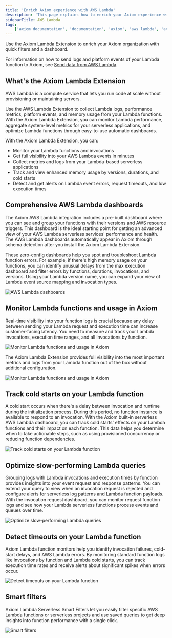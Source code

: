 ```yaml
---
title: 'Enrich Axiom experience with AWS Lambda'
description: 'This page explains how to enrich your Axiom experience with AWS Lambda.'
sidebarTitle: AWS Lambda
tags:
    ['axiom documentation', 'documentation', 'axiom', 'aws lambda', 'axiom lambda extension', 'cloudwatch subscription filters', 'terraform', 'lambda function layer', 'environment variables']
---
```


Use the Axiom Lambda Extension to enrich your Axiom organization with quick filters and a dashboard.

For information on how to send logs and platform events of your Lambda function to Axiom, see [Send data from AWS Lambda](/send-data/aws-lambda).

## What's the Axiom Lambda Extension

AWS Lambda is a compute service that lets you run code at scale without provisioning or maintaining servers.

Use the AWS Lambda Extension to collect Lambda logs, performance metrics, platform events, and memory usage from your Lambda functions. With the Axiom Lambda Extension, you can monitor Lambda performance, aggregate system-level metrics for your serverless applications, and optimize Lambda functions through easy-to-use automatic dashboards.

With the Axiom Lambda Extension, you can:

- Monitor your Lambda functions and invocations
- Get full visibility into your AWS Lambda events in minutes
- Collect metrics and logs from your Lambda-based serverless applications
- Track and view enhanced memory usage by versions, durations, and cold starts
- Detect and get alerts on Lambda event errors, request timeouts, and low execution times

## Comprehensive AWS Lambda dashboards

The Axiom AWS Lambda integration includes a pre-built dashboard where you can see and group your functions with their versions and AWS resource triggers. This dashboard is the ideal starting point for getting an advanced view of your AWS Lambda serverless services' performance and health. The AWS Lambda dashboards automatically appear in Axiom through schema detection after you install the Axiom Lambda Extension.

These zero-config dashboards help you spot and troubleshoot Lambda function errors. For example, if there's high memory usage on your functions, you can identify unusual delays from the max execution dashboard and filter errors by functions, durations, invocations, and versions. Using your Lambda version name, you can expand your view of Lambda event source mapping and invocation types.

<Frame>
  <img src="/doc-assets/shots/aws/aws-lambda-dashboard.png" alt="AWS Lambda dashboards" />
</Frame>

## Monitor Lambda functions and usage in Axiom

Real-time visibility into your function logs is crucial because any delay between sending your Lambda request and execution time can increase customer-facing latency. You need to measure and track your Lambda invocations, execution time ranges, and all invocations by function.

<Frame>
  <img src="/doc-assets/shots/aws/aws-lambda-monitoring-function.png" alt="Monitor Lambda functions and usage in Axiom" />
</Frame>

The Axiom Lambda Extension provides full visibility into the most important metrics and logs from your Lambda function out of the box without additional configuration.

<Frame>
  <img src="/doc-assets/shots/aws/aws-lambda-streaming.png" alt="Monitor Lambda functions and usage in Axiom" />
</Frame>

## Track cold starts on your Lambda function

A cold start occurs when there's a delay between invocation and runtime during the initialization process. During this period, no function instance is available to respond to an invocation. With the Axiom built-in serverless AWS Lambda dashboard, you can track cold starts' effects on your Lambda functions and their impact on each function. This data helps you determine when to take actionable steps, such as using provisioned concurrency or reducing function dependencies.

<Frame>
  <img src="/doc-assets/shots/aws/aws-lambda-cold-starts.png" alt="Track cold starts on your Lambda function" />
</Frame>

## Optimize slow-performing Lambda queries

Grouping logs with Lambda invocations and execution times by function provides insights into your event request and response patterns. You can extend your query to view when an invocation request is rejected and configure alerts for serverless log patterns and Lambda function payloads. With the invocation request dashboard, you can monitor request function logs and see how your Lambda serverless functions process events and queues over time.

<Frame>
  <img src="/doc-assets/shots/aws/aws-lambda-optimize-queries.png" alt="Optimize slow-performing Lambda queries" />
</Frame>

## Detect timeouts on your Lambda function

Axiom Lambda function monitors help you identify invocation failures, cold-start delays, and AWS Lambda errors. By monitoring standard function logs like invocations by function and Lambda cold starts, you can track execution time rates and receive alerts about significant spikes when errors occur.

<Frame>
  <img src="/doc-assets/shots/aws/aws-lambda-add-monitor.png" alt="Detect timeouts on your Lambda function" />
</Frame>

## Smart filters

Axiom Lambda Serverless Smart Filters let you easily filter specific AWS Lambda functions or serverless projects and use saved queries to get deep insights into function performance with a single click.

<Frame>
  <img src="/doc-assets/shots/aws/aws-lambda-smart-filters.png" alt="Smart filters" />
</Frame>